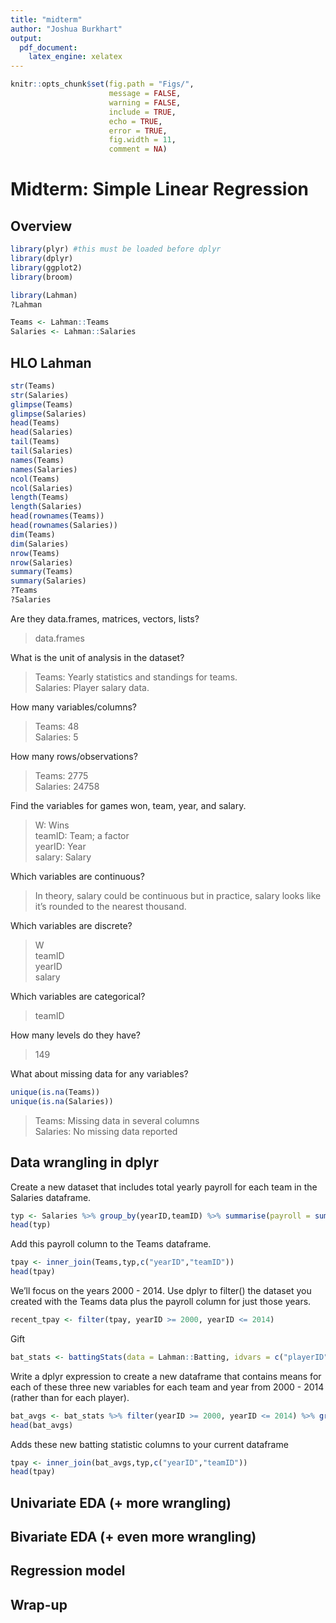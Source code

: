```yaml
---
title: "midterm"
author: "Joshua Burkhart"
output: 
  pdf_document: 
    latex_engine: xelatex
---
```

```r
knitr::opts_chunk$set(fig.path = "Figs/",
                      message = FALSE,
                      warning = FALSE,
                      include = TRUE,
                      echo = TRUE,
                      error = TRUE,
                      fig.width = 11,
                      comment = NA)
```

Midterm: Simple Linear Regression
=================================

Overview
--------
```r
library(plyr) #this must be loaded before dplyr 
library(dplyr)
library(ggplot2)
library(broom)
```

```r
library(Lahman)
?Lahman
```

```r
Teams <- Lahman::Teams
Salaries <- Lahman::Salaries
```

HLO Lahman
----------

```r
str(Teams)
str(Salaries)
glimpse(Teams)
glimpse(Salaries)
head(Teams)
head(Salaries)
tail(Teams)
tail(Salaries)
names(Teams)
names(Salaries)
ncol(Teams)
ncol(Salaries)
length(Teams)
length(Salaries)
head(rownames(Teams))
head(rownames(Salaries))
dim(Teams)
dim(Salaries)
nrow(Teams)
nrow(Salaries)
summary(Teams)
summary(Salaries)
?Teams
?Salaries
```

Are they data.frames, matrices, vectors, lists?

> data.frames  

What is the unit of analysis in the dataset?

> Teams: Yearly statistics and standings for teams.  
  Salaries: Player salary data.  

How many variables/columns?

> Teams: 48  
  Salaries: 5  

How many rows/observations?

> Teams: 2775  
  Salaries: 24758  

Find the variables for games won, team, year, and salary.

> W: Wins  
  teamID: Team; a factor  
  yearID: Year  
  salary: Salary  

Which variables are continuous?

> In theory, salary could be continuous but in practice, salary looks like it's rounded to the nearest thousand.  

Which variables are discrete?

> W  
  teamID  
  yearID  
  salary  

Which variables are categorical?

> teamID  

How many levels do they have?

> 149  

What about missing data for any variables?

```r
unique(is.na(Teams))
unique(is.na(Salaries))
```

> Teams: Missing data in several columns  
  Salaries: No missing data reported  
  
Data wrangling in dplyr
-----------------------

Create a new dataset that includes total yearly payroll for each team in the Salaries dataframe.

```r
typ <- Salaries %>% group_by(yearID,teamID) %>% summarise(payroll = sum(salary))
head(typ)
```

Add this payroll column to the Teams dataframe.

```r
tpay <- inner_join(Teams,typ,c("yearID","teamID"))
head(tpay)
```

We'll focus on the years 2000 - 2014. Use dplyr to filter() the dataset you created with the Teams data plus the payroll column for just those years.

```r
recent_tpay <- filter(tpay, yearID >= 2000, yearID <= 2014)
```

Gift
```r
bat_stats <- battingStats(data = Lahman::Batting, idvars = c("playerID", "yearID", "stint", "teamID", "lgID"), cbind = TRUE)
```

Write a dplyr expression to create a new dataframe that contains means for each of these three new variables for each team and year from 2000 - 2014 (rather than for each player). 

```r
bat_avgs <- bat_stats %>% filter(yearID >= 2000, yearID <= 2014) %>% group_by(yearID,teamID) %>% summarise(ob_perc = mean(OBP,na.rm = TRUE),slug_perc = mean(SlugPct,na.rm = TRUE),ops = mean(OPS,na.rm = TRUE))
head(bat_avgs)
```

Adds these new batting statistic columns to your current dataframe

```r
tpay <- inner_join(bat_avgs,typ,c("yearID","teamID"))
head(tpay)
```


Univariate EDA (+ more wrangling)
---------------------------------

Bivariate EDA (+ even more wrangling)
-------------------------------------

Regression model
----------------

Wrap-up
-------


  
